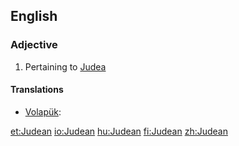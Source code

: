 ==English==

===Adjective===
{{en-adj}}
# Pertaining to [[Judea]]

====Translations====
{{trans-top|of or pertaining to Judea}}
* [[Volapük]]: {{t-|vo|Yudänik}}
{{trans-mid}}
{{trans-bottom}}

[[et:Judean]]
[[io:Judean]]
[[hu:Judean]]
[[fi:Judean]]
[[zh:Judean]]